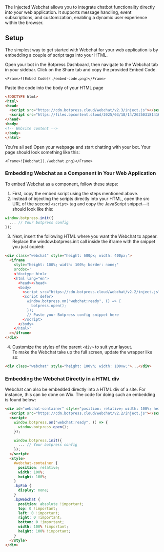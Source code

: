 The Injected Webchat allows you to integrate chatbot functionality directly into your web application. It supports message handling, event subscriptions, and customization, enabling a dynamic user experience within the browser.

## Setup

The simplest way to get started with Webchat for your web application is by embedding a couple of script tags into your HTML.

<Steps>
  <Step title="Copy embed script">
    Open your bot in the Botpress Dashboard, then navigate to the Webchat tab in your sidebar. Click on the
    Share tab and copy the provided Embed Code.

    <Frame>![Embed Code](./embed-code.png)</Frame>
  </Step>
  <Step title="Paste">
Paste the code into the body of your HTML page

  ```html {4-5}
<!DOCTYPE html>
<html>
<head>
    <script src="https://cdn.botpress.cloud/webchat/v2.3/inject.js"></script>
    <script src="https://files.bpcontent.cloud/2025/03/18/14/20250318141028-30WRMG85.js"></script>
</head>
<body>
  <!-- Website content -->
</body>
</html>
  ```
  </Step>
  <Step title="Chat">
    You're all set! Open your webpage and start chatting with your bot. Your page should look something like this:

    <Frame>![Webchat](./webchat.png)</Frame>
  </Step>
</Steps>

### Embedding Webchat as a Component in Your Web Application

To embed Webchat as a component, follow these steps:

1. First, copy the embed script using the steps mentioned above.
2. Instead of injecting the scripts directly into your HTML, open the src URL of the second `<script>` tag and copy the JavaScript snippet—it should look like this:

```javascript
window.botpress.init({
  ... // Your botpress config
});
```

3. Next, insert the following HTML where you want the Webchat to appear. Replace the window.botpress.init call inside the iframe with the snippet you just copied:

```html {14}
<div class="webchat" style="height: 600px; width: 400px;">
  <iframe
    style="height: 100%; width: 100%; border: none;"
    srcdoc='
    <!doctype html>
    <html lang="en">
      <head></head>
      <body>
        <script src="https://cdn.botpress.cloud/webchat/v2.2/inject.js"></script>
        <script defer>
          window.botpress.on("webchat:ready", () => {
            botpress.open();
          });
          // Paste your Botpress config snippet here
        </script>
      </body>
    </html>'
  ></iframe>
</div>
```

4. Customize the styles of the parent `<div>` to suit your layout. \
   <Tip>To make the Webchat take up the full screen, update the wrapper like so: </Tip>

```html
<div class="webchat" style="height: 100vh; width: 100vw;">...</div>
```

### Embedding the Webchat Directly in a HTML div

Webchat can also be embedded directly into a HTML div of a site. For instance, this can be done on Wix. The code for doing such an embedding is found below:

```html {8-10}
<div id="webchat-container" style="position: relative; width: 100%; height: 100%;">
  <script src="https://cdn.botpress.cloud/webchat/v2.2/inject.js"></script>
  <script>
    window.botpress.on("webchat:ready", () => {
      window.botpress.open();
    });

    window.botpress.init({
      ... // Your botpress config
    });
  </script>
  <style>
    #webchat-container {
      position: relative;
      width: 100%;
      height: 100%;
    }
    .bpFab {
      display: none;
    }
    .bpWebchat {
      position: absolute !important;
      top: 0 !important;
      left: 0 !important;
      right: 0 !important;
      bottom: 0 !important;
      width: 100% !important;
      height: 100% !important;
    }
  </style>
</div>
```

